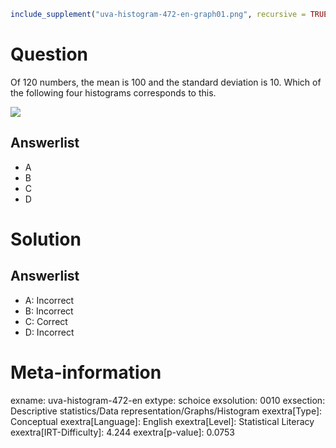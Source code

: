```r
include_supplement("uva-histogram-472-en-graph01.png", recursive = TRUE)
```

Question
========

Of 120 numbers, the mean is 100 and the standard deviation is 10. Which of the following four histograms corresponds to this.

![](uva-histogram-472-en-graph01.png)

Answerlist
----------

* A
* B
* C
* D

Solution
========

Answerlist
----------

* A: Incorrect
* B: Incorrect
* C: Correct
* D: Incorrect

Meta-information
================
exname: uva-histogram-472-en
extype: schoice
exsolution: 0010
exsection: Descriptive statistics/Data representation/Graphs/Histogram
exextra[Type]: Conceptual
exextra[Language]: English
exextra[Level]: Statistical Literacy
exextra[IRT-Difficulty]: 4.244
exextra[p-value]: 0.0753
